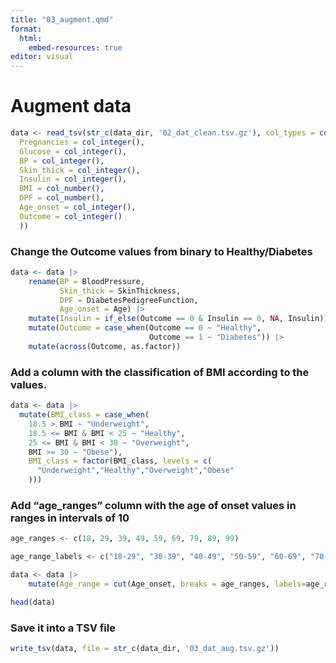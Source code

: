 ```yaml
---
title: "03_augment.qmd"
format:
  html:
    embed-resources: true
editor: visual
---
```


# Augment data

```R
data <- read_tsv(str_c(data_dir, '02_dat_clean.tsv.gz'), col_types = cols(
  Pregnancies = col_integer(),
  Glucose = col_integer(),
  BP = col_integer(),
  Skin_thick = col_integer(),
  Insulin = col_integer(),
  BMI = col_number(),
  DPF = col_number(),
  Age_onset = col_integer(),
  Outcome = col_integer()
  ))
```

### Change the Outcome values from binary to Healthy/Diabetes

```R
data <- data |> 
    rename(BP = BloodPressure,
           Skin_thick = SkinThickness,
           DPF = DiabetesPedigreeFunction,
           Age_onset = Age) |>
    mutate(Insulin = if_else(Outcome == 0 & Insulin == 0, NA, Insulin)) |>
    mutate(Outcome = case_when(Outcome == 0 ~ "Healthy",
                               Outcome == 1 ~ "Diabetes")) |>
    mutate(across(Outcome, as.factor))
```

### Add a column with the classification of BMI according to the values.

```R
data <- data |>
  mutate(BMI_class = case_when(
    18.5 > BMI ~ "Underweight",
    18.5 <= BMI & BMI < 25 ~ "Healthy",
    25 <= BMI & BMI < 30 ~ "Overweight",
    BMI >= 30 ~ "Obese"),
    BMI_class = factor(BMI_class, levels = c(
      "Underweight","Healthy","Overweight","Obese"
    )))
```

### Add "age_ranges" column with the age of onset values in ranges in intervals of 10

```R
age_ranges <- c(18, 29, 39, 49, 59, 69, 79, 89, 99)

age_range_labels <- c("18-29", "30-39", "40-49", "50-59", "60-69", "70-79", "80-89", "90-100")

data <- data |> 
    mutate(Age_range = cut(Age_onset, breaks = age_ranges, labels=age_range_labels))

head(data)
```


### Save it into a TSV file

```R
write_tsv(data, file = str_c(data_dir, '03_dat_aug.tsv.gz'))

```

